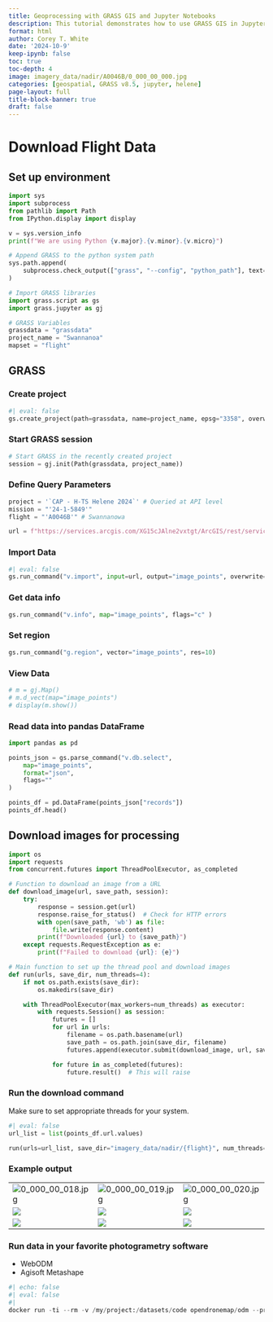 ```yaml
---
title: Geoprocessing with GRASS GIS and Jupyter Notebooks
description: This tutorial demonstrates how to use GRASS GIS in Jupyter Notebooks.
format: html
author: Corey T. White
date: '2024-10-9'
keep-ipynb: false
toc: true
toc-depth: 4
image: imagery_data/nadir/A0046B/0_000_00_000.jpg
categories: [geospatial, GRASS v8.5, jupyter, helene]
page-layout: full
title-block-banner: true
draft: false
---
```


# Download Flight Data

## Set up environment
```python
import sys
import subprocess
from pathlib import Path
from IPython.display import display

v = sys.version_info
print(f"We are using Python {v.major}.{v.minor}.{v.micro}")

# Append GRASS to the python system path
sys.path.append(
    subprocess.check_output(["grass", "--config", "python_path"], text=True).strip()
)

# Import GRASS libraries
import grass.script as gs
import grass.jupyter as gj

# GRASS Variables
grassdata = "grassdata"
project_name = "Swannanoa"
mapset = "flight"
```

## GRASS

### Create project

```python
#| eval: false
gs.create_project(path=grassdata, name=project_name, epsg="3358", overwrite=False)
```

### Start GRASS session

```python
# Start GRASS in the recently created project
session = gj.init(Path(grassdata, project_name))
```

### Define Query Parameters
```python
project = '`CAP - H-TS Helene 2024`' # Queried at API level
mission = "'24-1-5849'"
flight = "'A0046B'" # Swannanowa

url = f"https://services.arcgis.com/XG15cJAlne2vxtgt/ArcGIS/rest/services/Image_Points_view/FeatureServer/3/query?where=project+%3D+%27CAP+-+H-TS+Helene+2024%27+and+mission+%3D+%2724-1-5849%27+and+flight+%3D+%27{flight}%27&objectIds=&time=&geometry=&geometryType=esriGeometryEnvelope&inSR=&spatialRel=esriSpatialRelIntersects&resultType=none&distance=0.0&units=esriSRUnit_Meter&relationParam=&returnGeodetic=false&outFields=*&returnGeometry=true&featureEncoding=esriDefault&multipatchOption=xyFootprint&maxAllowableOffset=&geometryPrecision=&outSR=3358&defaultSR=&datumTransformation=&applyVCSProjection=false&returnIdsOnly=false&returnUniqueIdsOnly=false&returnCountOnly=false&returnExtentOnly=false&returnQueryGeometry=false&returnDistinctValues=false&cacheHint=false&orderByFields=&groupByFieldsForStatistics=&outStatistics=&having=&resultOffset=&resultRecordCount=&returnZ=false&returnM=false&returnTrueCurves=false&returnExceededLimitFeatures=true&quantizationParameters=&sqlFormat=none&f=geojson&token="

```

### Import Data

```python
#| eval: false
gs.run_command("v.import", input=url, output="image_points", overwrite=True)

```

### Get data info

```python
gs.run_command("v.info", map="image_points", flags="c" )
```

### Set region

```python
gs.run_command("g.region", vector="image_points", res=10)
```

### View Data

```python
# m = gj.Map()
# m.d_vect(map="image_points")
# display(m.show())
```

### Read data into pandas DataFrame

```python
import pandas as pd

points_json = gs.parse_command("v.db.select",
    map="image_points",
    format="json",
    flags=""
)

points_df = pd.DataFrame(points_json["records"])
points_df.head()
```

## Download images for processing

```python
import os
import requests
from concurrent.futures import ThreadPoolExecutor, as_completed

# Function to download an image from a URL
def download_image(url, save_path, session):
    try:
        response = session.get(url)
        response.raise_for_status()  # Check for HTTP errors
        with open(save_path, 'wb') as file:
            file.write(response.content)
        print(f"Downloaded {url} to {save_path}")
    except requests.RequestException as e:
        print(f"Failed to download {url}: {e}")

# Main function to set up the thread pool and download images
def run(urls, save_dir, num_threads=4):
    if not os.path.exists(save_dir):
        os.makedirs(save_dir)

    with ThreadPoolExecutor(max_workers=num_threads) as executor:
        with requests.Session() as session:
            futures = []
            for url in urls:
                filename = os.path.basename(url)
                save_path = os.path.join(save_dir, filename)
                futures.append(executor.submit(download_image, url, save_path, session))

            for future in as_completed(futures):
                future.result()  # This will raise 

```

### Run the download command

Make sure to set appropriate threads for your system.
```python
#| eval: false
url_list = list(points_df.url.values)

run(urls=url_list, save_dir="imagery_data/nadir/{flight}", num_threads=32)
```

### Example output

| | | |
|-|-|-|
|![0_000_00_018.jpg](imagery_data/nadir/A0046B/0_000_00_018.jpg)|![0_000_00_019.jpg](imagery_data/nadir/A0046B/0_000_00_019.jpg)|![0_000_00_020.jpg](imagery_data/nadir/A0046B/0_000_00_020.jpg)|
|![](imagery_data/nadir/A0046B/0_000_00_021.jpg)|![](imagery_data/nadir/A0046B/0_000_00_022.jpg)|![](imagery_data/nadir/A0046B/0_000_00_023.jpg)|
|![](imagery_data/nadir/A0046B/0_000_00_024.jpg)|![](imagery_data/nadir/A0046B/0_000_00_025.jpg)|![](imagery_data/nadir/A0046B/0_000_00_026.jpg)|


<!-- ## WIP -->

### Run data in your favorite photogrametry software

- WebODM
- Agisoft Metashape

```python
#| echo: false
#| eval: false
#| 
docker run -ti --rm -v /my/project:/datasets/code opendronemap/odm --project-path /datasets
```